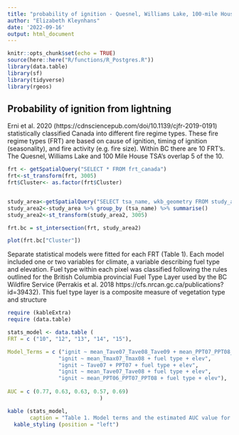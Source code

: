 ```yaml
---
title: "probability of ignition - Quesnel, Williams Lake, 100-mile House TSA's"
author: "Elizabeth Kleynhans"
date: '2022-09-16'
output: html_document
---
```


```r
knitr::opts_chunk$set(echo = TRUE)
source(here::here("R/functions/R_Postgres.R"))
library(data.table)
library(sf)
library(tidyverse)
library(rgeos)

```
##

## Probability of ignition from lightning

Erni et al. 2020 (https://cdnsciencepub.com/doi/10.1139/cjfr-2019-0191) statistically classified  Canada into different fire regime types. These fire regime types (FRT) are based on cause of ignition, timing of ignition (seasonality), and fire activity (e.g. fire size). Within BC there are 10 FRT's. The Quesnel, Williams Lake and 100 Mile House TSA's overlap 5 of the 10. 
```r
frt <- getSpatialQuery("SELECT * FROM frt_canada")
frt<-st_transform(frt, 3005) 
frt$Cluster<- as.factor(frt$Cluster)


study_area<-getSpatialQuery("SELECT tsa_name, wkb_geometry FROM study_area_compart where tsa_name in ('Quesnel TSA', 'Williams Lake TSA',  '100 Mile House TSA')")
study_area2<-study_area %>% group_by (tsa_name) %>% summarise()
study_area2<-st_transform(study_area2, 3005) 

frt.bc = st_intersection(frt, study_area2)

plot(frt.bc["Cluster"])

```

Separate statistical models were fitted for each FRT (Table 1). Each model included one or two variables for climate, a variable describing fuel type and elevation. Fuel type within each pixel was classified following the rules outlined for the British Columbia provincial Fuel Type Layer used by the BC Wildfire Service (Perrakis et al. 2018 https://cfs.nrcan.gc.ca/publications?id=39432). This fuel type layer is a composite measure of vegetation type and structure

```r
require (kableExtra)
require (data.table)

stats_model <- data.table (
FRT = c ("10", "12", "13", "14", "15"),

Model_Terms = c ("ignit ~ mean_Tave07_Tave08_Tave09 + mean_PPT07_PPT08_PPT09 + fuel type + elev",
                "ignit ~ mean_Tmax07_Tmax08 + fuel type + elev",
                "ignit ~ Tave07 + PPT07 + fuel type + elev",
                "ignit ~ mean_Tave07_Tave08 + fuel type + elev",
                "ignit ~ mean_PPT06_PPT07_PPT08 + fuel type + elev"),
 
AUC = c (0.77, 0.63, 0.63, 0.57, 0.69)                            
                             )

kable (stats_model, 
       caption = "Table 1. Model terms and the estimated AUC value for each fire regime type (FRT)") %>%
  kable_styling (position = "left")
```




